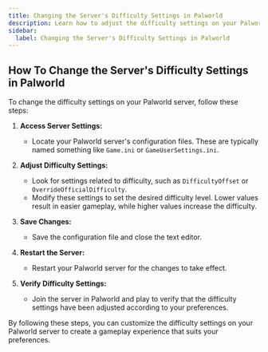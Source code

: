 ```yaml
---
title: Changing the Server's Difficulty Settings in Palworld
description: Learn how to adjust the difficulty settings on your Palworld server to customize the gameplay experience.---
sidebar:
  label: Changing the Server's Difficulty Settings in Palworld
---
```


## How To Change the Server's Difficulty Settings in Palworld

To change the difficulty settings on your Palworld server, follow these steps:

1. **Access Server Settings:**
   - Locate your Palworld server's configuration files. These are typically named something like `Game.ini` or `GameUserSettings.ini`.

2. **Adjust Difficulty Settings:**
   - Look for settings related to difficulty, such as `DifficultyOffset` or `OverrideOfficialDifficulty`.
   - Modify these settings to set the desired difficulty level. Lower values result in easier gameplay, while higher values increase the difficulty.

3. **Save Changes:**
   - Save the configuration file and close the text editor.

4. **Restart the Server:**
   - Restart your Palworld server for the changes to take effect.

5. **Verify Difficulty Settings:**
   - Join the server in Palworld and play to verify that the difficulty settings have been adjusted according to your preferences.

By following these steps, you can customize the difficulty settings on your Palworld server to create a gameplay experience that suits your preferences.
